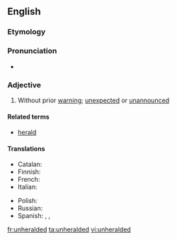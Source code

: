 ==English==
{{was wotd|2012|April|9}}
===Etymology===
{{prefix|un|heralded}}

===Pronunciation===
* {{IPA|/ʌnˈhɛɹəldɪd/}}

===Adjective===
{{en-adj|-}}

# Without prior [[warning]]; [[unexpected]] or [[unannounced]]

====Related terms====
* [[herald]]

====Translations====
{{trans-top|Without prior warning; unexpected or unannounced}}
* Catalan: {{t|ca|inesperat}}
* Finnish: {{t|fi|odottamaton}}
* French: {{t|fr|sans tambour ni trompette}}
* Italian: {{t|it|senza avviso previo}}
{{trans-mid}}
* Polish: {{t|pl|nieoczekiwany}}
* Russian: {{t|ru|необъявленный}}
* Spanish: {{t|es|no anunciado}}, {{t|es|sin expectativa|f}}, {{t|es|inesperado}}
{{trans-bottom}}

[[fr:unheralded]]
[[ta:unheralded]]
[[vi:unheralded]]